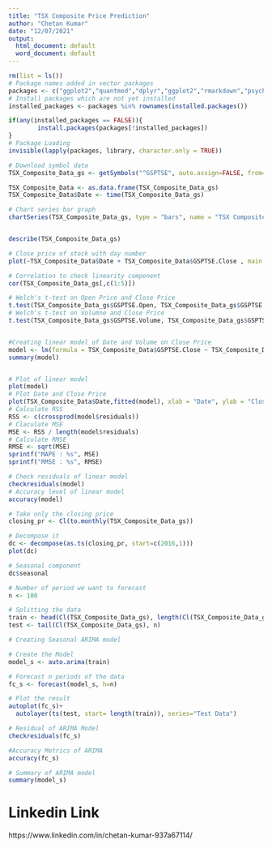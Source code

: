 ---
title: "TSX Composite Price Prediction"
author: "Chetan Kumar"
date: "12/07/2021"
output:
  html_document: default
  word_document: default
---

```{r package loading, results='hide', warning=FALSE, message=FALSE, echo=FALSE}

rm(list = ls())
# Package names added in vector packages
packages <- c("ggplot2","quantmod","dplyr","ggplot2","rmarkdown","psych","tseries","timeSeries","data.table","fpp2","forecast","stats","lubridate")
# Install packages which are not yet installed
installed_packages <- packages %in% rownames(installed.packages())

if(any(installed_packages == FALSE)){
        install.packages(packages[!installed_packages])
}
# Package Loading
invisible(lapply(packages, library, character.only = TRUE))
```



```{r data loading and summary, warning=FALSE, message=FALSE}
# Download symbol data
TSX_Composite_Data_gs <- getSymbols("^GSPTSE", auto.assign=FALSE, from="2016-01-01", to="2019-12-31")

TSX_Composite_Data <- as.data.frame(TSX_Composite_Data_gs)
TSX_Composite_Data$Date <- time(TSX_Composite_Data_gs)

# Chart series bar graph
chartSeries(TSX_Composite_Data_gs, type = "bars", name = "TSX Composite Price 2016-2019")



```

 

```{r plot close price with day number}
describe(TSX_Composite_Data_gs)

# Close price of stock with day number
plot(~TSX_Composite_Data$Date + TSX_Composite_Data$GSPTSE.Close , main = "Closing price of stock with day number" , pch =1)

```

```{r Corelation}
# Correlation to check linearity component
cor(TSX_Composite_Data_gs[,c(1:5)])

```
```{r T-Test}
# Welch's t-test on Open Price and Close Price
t.test(TSX_Composite_Data_gs$GSPTSE.Open, TSX_Composite_Data_gs$GSPTSE.Close)
# Welch's t-test on Volumne and Close Price
t.test(TSX_Composite_Data_gs$GSPTSE.Volume, TSX_Composite_Data_gs$GSPTSE.Close)



```

```{r linear regression}
#Creating linear model of Date and Volume on Close Price
model <- lm(formula = TSX_Composite_Data$GSPTSE.Close ~ TSX_Composite_Data$Date + TSX_Composite_Data$GSPTSE.Volume)
summary(model)


# Plot of linear model
plot(model)
# Plot Date and Close Price
plot(TSX_Composite_Data$Date,fitted(model), xlab = "Date", ylab = "Close Price", main = "Close Price VS Time Scatterplot")
# Calculate RSS
RSS <- c(crossprod(model$residuals))
# Claculate MSE
MSE <- RSS / length(model$residuals)
# Calculate RMSE
RMSE <- sqrt(MSE)
sprintf("MAPE : %s", MSE)
sprintf("RMSE : %s", RMSE)

# Check residuals of linear model
checkresiduals(model)
# Accuracy level of linear model
accuracy(model)

```
```{r Decomposing and splitting data}
# Take only the closing price
closing_pr <- Cl(to.monthly(TSX_Composite_Data_gs))

# Decompose it
dc <- decompose(as.ts(closing_pr, start=c(2016,1)))
plot(dc)

# Seasonal component 
dc$seasonal

# Number of period we want to forecast
n <- 100

# Splitting the data
train <- head(Cl(TSX_Composite_Data_gs), length(Cl(TSX_Composite_Data_gs))-n)
test <- tail(Cl(TSX_Composite_Data_gs), n)
```


```{r Creating Arima Model}
# Creating Seasonal ARIMA model

# Create the Model
model_s <- auto.arima(train)

# Forecast n periods of the data
fc_s <- forecast(model_s, h=n)

# Plot the result
autoplot(fc_s)+
  autolayer(ts(test, start= length(train)), series="Test Data")


```


```{r Residuals ana Accuracy}

# Residual of ARIMA Model
checkresiduals(fc_s)

#Accuracy Metrics of ARIMA
accuracy(fc_s)

# Summary of ARIMA model
summary(model_s)
```

# Linkedin Link

https://www.linkedin.com/in/chetan-kumar-937a67114/